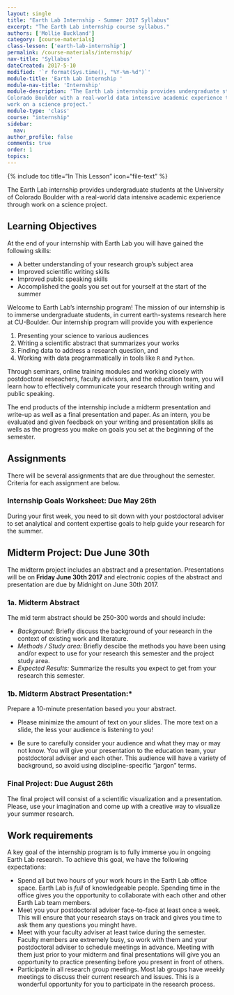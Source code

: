 ```yaml
---
layout: single
title: "Earth Lab Internship - Summer 2017 Syllabus"
excerpt: "The Earth Lab internship course syllabus."
authors: ['Mollie Buckland']
category: [course-materials]
class-lesson: ['earth-lab-internship']
permalink: /course-materials/internship/
nav-title: 'Syllabus'
dateCreated: 2017-5-10
modified: '`r format(Sys.time(), "%Y-%m-%d")`'
module-title: 'Earth Lab Internship '
module-nav-title: 'Internship'
module-description: 'The Earth Lab internship provides undergraduate students at the University of
Colorado Boulder with a real-world data intensive academic experience through
work on a science project.'
module-type: 'class'
course: "internship"
sidebar:
  nav:
author_profile: false
comments: true
order: 1
topics:
---
```


{% include toc title="In This Lesson" icon="file-text" %}


The Earth Lab internship provides undergraduate students at the University of
Colorado Boulder with a real-world data intensive academic experience through
work on a science project.

<div class='notice--success' markdown="1">

## <i class="fa fa-graduation-cap" aria-hidden="true"></i> Learning Objectives
At the end of your internship with Earth Lab you will have gained the following
skills:

* A better understanding of your research group's subject area
* Improved scientific writing skills
* Improved public speaking skills
* Accomplished the goals you set out for yourself at the start of the summer

</div>

Welcome to Earth Lab's internship program! The mission of our
internship is to immerse undergraduate students, in current
earth-systems research here at CU-Boulder. Our internship program will provide you
with experience

1. Presenting your science to various audiences
2. Writing a scientific abstract that summarizes your works
3. Finding data to address a research question, and
3. Working with data programmatically in tools like `R` and `Python`.

Through seminars, online training modules and working closely with
postdoctoral reseachers, faculty advisors, and the education team, you will learn
how to effectively communicate your research through writing and public speaking.

The end products of the internship include a midterm presentation and write-up
as well as a final presentation and paper. As an intern, you be evaluated and
given feedback on your writing and presentation skills as wells as the progress
you make on goals you set at the beginning of the semester.


## Assignments

There will be several assignments that are due throughout the semester. Criteria
for each assignment are below.

### Internship Goals Worksheet: Due May 26th
During your first week, you need to sit down with your postdoctoral adviser to
set analytical and content expertise goals to help guide your research for the
summer.

## Midterm Project: Due June 30th
The midterm project includes an abstract and a presentation. Presentations
will be on **Friday June 30th 2017** and electronic copies of the abstract and
presentation are due by Midnight on June 30th 2017.

### 1a. Midterm Abstract

The mid term abstract should be 250-300 words and should include:

* *Background:* Briefly discuss the background of your research in the context of existing work and literature.
* *Methods / Study area:* Briefly descibe the methods you have been using and/or expect to use for your research this semester and the project study area.
* *Expected Results:* Summarize the results you expect to get from your research this semester.

### 1b. Midterm Abstract Presentation:*

Prepare a 10-minute presentation based you your abstract.

  * Please minimize the amount of text on your slides. The more text on a slide,
  the less your audience is listening to you!

  * Be sure to carefully consider your audience and what they may or may not
  know. You will give your presentation to the education team, your postdoctoral
  adviser and each other. This audience will have a variety of background, so
  avoid using discipline-specific "jargon" terms.

### Final Project: Due August 26th

The final project will consist of a scientific visualization and a presentation.
Please, use your imagination and come up with a creative way to visualize your
summer research.

## Work requirements

A key goal of the internship program is to fully immerse you in ongoing Earth Lab
research. To achieve this goal, we have the following expectations:

  * Spend all but two hours of your work hours in the Earth Lab office space.
  Earth Lab is *full* of knowledgeable people. Spending time in the office gives
  you the opportunity to collaborate with each other and other Earth Lab team
  members.
  * Meet you your postdoctoral adviser face-to-face at least once a week.
  This will ensure that your research stays on track and gives you time to ask
  them any questions you minght have.
  * Meet with your faculty adviser at least twice during the semester. Faculty
  members are extremely busy, so work with them and your postdoctoral adviser to
  schedule meetings in advance. Meeting with them just prior to your midterm and
  final presentations will give you an opportunity to practice presenting before
  you present in front of others.
  * Participate in all research group meetings. Most lab groups have weekly
  meetings to discuss their current research and issues. This is a wonderful
  opportunity for you to participate in the research process.
